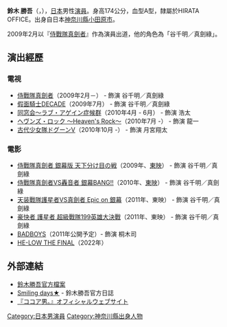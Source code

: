 {{japanese|japanese=鈴木 勝吾|kana=すずき しょうご|romaji=Suzuki Shōgo}}

'''鈴木 勝吾'''（{{lang-ja|すずき しょうご}}，{{bd|1989年|2月4日||catIdx=Suzuki Shogo}}），[[日本|日本]]男性[[演員|演員]]。身高174公分，血型A型，隸屬於HIRATA OFFICE。出身自日本[[神奈川縣|神奈川縣]][[小田原市|小田原市]]。

2009年2月以『[[侍戰隊真劍者|侍戰隊真劍者]]』作為演員出道，他的角色為「谷千明／真劍綠」。

==演出經歷==
===電視===
*[[侍戰隊真劍者|侍戰隊真劍者]]（2009年2月－） - 飾演 谷千明／真劍綠
*[[假面騎士DECADE|假面騎士DECADE]]（2009年7月） - 飾演 谷千明／真劍綠
*[[同窓会〜ラブ・アゲイン症候群|同窓会〜ラブ・アゲイン症候群]]（2010年4月 - 6月） - 飾演 浩太
*[[ヘヴンズ・ロック_〜Heaven's_Rock〜|ヘヴンズ・ロック 〜Heaven's Rock〜]]（2010年7月 -） - 飾演 龍一
*[[古代少女隊ドグーンV|古代少女隊ドグーンV]]（2010年10月 -） - 飾演 月宮翔太

===電影===
*[[侍戰隊真劍者_銀幕版_天下分け目の戦|侍戰隊真劍者 銀幕版 天下分け目の戦]]（2009年、[[東映|東映]]） - 飾演 谷千明／真劍綠
*[[侍戰隊真劍者VS轟音者_銀幕BANG!!|侍戰隊真劍者VS轟音者 銀幕BANG!!]]（2010年、[[東映|東映]]） - 飾演 谷千明／真劍綠
*[[天装戰隊護星者VS真劍者_Epic_on_銀幕|天装戰隊護星者VS真劍者 Epic on 銀幕]]（2011年、東映） - 飾演 谷千明／真劍綠
*[[豪快者_護星者_超級戰隊199英雄大決戰|豪快者 護星者 超級戰隊199英雄大決戰]]（2011年、東映） - 飾演 谷千明／真劍綠
*[[BADBOYS|BADBOYS]]（2011年公開予定）- 飾演 桐木司
* [[HE-LOW|HE-LOW THE FINAL]]（2022年）

==外部連結==
*[http://www.hirata-office.jp/talent_profile/men/shogo_suzuki.html 鈴木勝吾官方檔案] {{Wayback|url=http://www.hirata-office.jp/talent_profile/men/shogo_suzuki.html |date=20210507124902 }}
*[http://ameblo.jp/shogo-suzuki/ Smiling days★] {{Wayback|url=http://ameblo.jp/shogo-suzuki/ |date=20100618010017 }} - 鈴木勝吾官方日誌 
*[https://web.archive.org/web/20100802063013/http://www.avexnet.or.jp/cocoaotoko/index.html 『ココア男。』オフィシャルウェブサイト]

{{start box}}
{{succession box|[[碓井將大|碓井將大]]<br />（[[炎神戰隊轟音者|炎神戰隊轟音者]]）|[[伊藤陽佑|伊藤陽佑]]<br />（[[天裝戰隊護星者|天裝戰隊護星者]]）|日本[[超級戰隊系列|超級戰隊系列]]綠色戰士演員<br />[[侍戰隊真劍者|侍戰隊真劍者]]|2009年2月15日-2010年2月7日}}
{{end box}}

{{DEFAULTSORT:Suzuki Shogo}}
[[Category:日本男演員|Category:日本男演員]]
[[Category:神奈川縣出身人物|Category:神奈川縣出身人物]]